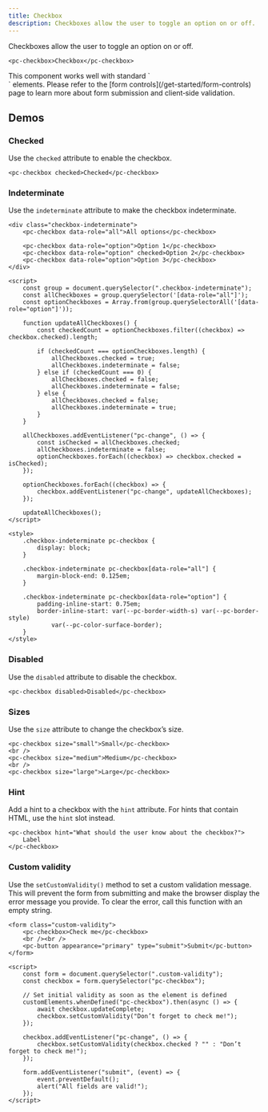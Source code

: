 ```yaml
---
title: Checkbox
description: Checkboxes allow the user to toggle an option on or off.
---
```


Checkboxes allow the user to toggle an option on or off.

```demo
<pc-checkbox>Checkbox</pc-checkbox>
```

<pc-callout appearance="primary">
    <pc-icon
        library="default"
        icon-style="solid"
        name="book-open"
        slot="icon"
    ></pc-icon>
    This component works well with standard `<form>` elements. Please refer to the [form controls](/get-started/form-controls) page to learn more about form submission and client‐side validation.
</pc-callout>

## Demos

### Checked

Use the `checked` attribute to enable the checkbox.

```demo
<pc-checkbox checked>Checked</pc-checkbox>
```

### Indeterminate

Use the `indeterminate` attribute to make the checkbox indeterminate.

```demo
<div class="checkbox-indeterminate">
    <pc-checkbox data-role="all">All options</pc-checkbox>

    <pc-checkbox data-role="option">Option 1</pc-checkbox>
    <pc-checkbox data-role="option" checked>Option 2</pc-checkbox>
    <pc-checkbox data-role="option">Option 3</pc-checkbox>
</div>

<script>
    const group = document.querySelector(".checkbox-indeterminate");
    const allCheckboxes = group.querySelector('[data-role="all"]');
    const optionCheckboxes = Array.from(group.querySelectorAll('[data-role="option"]'));

    function updateAllCheckboxes() {
        const checkedCount = optionCheckboxes.filter((checkbox) => checkbox.checked).length;

        if (checkedCount === optionCheckboxes.length) {
            allCheckboxes.checked = true;
            allCheckboxes.indeterminate = false;
        } else if (checkedCount === 0) {
            allCheckboxes.checked = false;
            allCheckboxes.indeterminate = false;
        } else {
            allCheckboxes.checked = false;
            allCheckboxes.indeterminate = true;
        }
    }

    allCheckboxes.addEventListener("pc-change", () => {
        const isChecked = allCheckboxes.checked;
        allCheckboxes.indeterminate = false;
        optionCheckboxes.forEach((checkbox) => checkbox.checked = isChecked);
    });

    optionCheckboxes.forEach((checkbox) => {
        checkbox.addEventListener("pc-change", updateAllCheckboxes);
    });

    updateAllCheckboxes();
</script>

<style>
    .checkbox-indeterminate pc-checkbox {
        display: block;
    }

    .checkbox-indeterminate pc-checkbox[data-role="all"] {
        margin-block-end: 0.125em;
    }

    .checkbox-indeterminate pc-checkbox[data-role="option"] {
        padding-inline-start: 0.75em;
        border-inline-start: var(--pc-border-width-s) var(--pc-border-style)
            var(--pc-color-surface-border);
    }
</style>
```

### Disabled

Use the `disabled` attribute to disable the checkbox.

```demo
<pc-checkbox disabled>Disabled</pc-checkbox>
```

### Sizes

Use the `size` attribute to change the checkbox’s size.

```demo
<pc-checkbox size="small">Small</pc-checkbox>
<br />
<pc-checkbox size="medium">Medium</pc-checkbox>
<br />
<pc-checkbox size="large">Large</pc-checkbox>
```

### Hint

Add a hint to a checkbox with the `hint` attribute. For hints that contain HTML, use the `hint` slot instead.

```demo
<pc-checkbox hint="What should the user know about the checkbox?">
    Label
</pc-checkbox>
```

### Custom validity

Use the `setCustomValidity()` method to set a custom validation message. This will prevent the form from submitting and make the browser display the error message you provide. To clear the error, call this function with an empty string.

```demo
<form class="custom-validity">
    <pc-checkbox>Check me</pc-checkbox>
    <br /><br />
    <pc-button appearance="primary" type="submit">Submit</pc-button>
</form>

<script>
    const form = document.querySelector(".custom-validity");
    const checkbox = form.querySelector("pc-checkbox");

    // Set initial validity as soon as the element is defined
    customElements.whenDefined("pc-checkbox").then(async () => {
        await checkbox.updateComplete;
        checkbox.setCustomValidity("Don’t forget to check me!");
    });

    checkbox.addEventListener("pc-change", () => {
        checkbox.setCustomValidity(checkbox.checked ? "" : "Don’t forget to check me!");
    });

    form.addEventListener("submit", (event) => {
        event.preventDefault();
        alert("All fields are valid!");
    });
</script>
```
